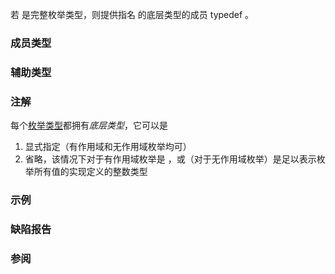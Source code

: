 {{cpp/title|underlying_type}}
{{cpp/meta/navbar}}
{{dcl begin}}
{{dcl header|type_traits}}
{{dcl|since=c++11|1=
template&lt; class T &gt;
struct underlying_type;
}}
{{dcl end}}

若 {{tt|T}} 是完整枚举类型，则提供指名 {{tt|T}} 的底层类型的成员 typedef {{tt|type}}。

{{rrev multi|until1=c++20|rev1=
否则，行为未定义。
|rev2=
否则，若 {{tt|T}} 不是枚举类型，则无成员 {{tt|type}}。否则（{{tt|T}} 为不完整枚举类型）程序为非良构。
}}

{{cpp/types/nospec}}

===成员类型===
{{dsc begin}}
{{dsc hitem|名称|定义}}
{{dsc|{{tt|type}}|{{tt|T}} 的底层类型}}
{{dsc end}}

===辅助类型===
{{dcl begin}}
{{dcl|since=c++14|1=
template&lt; class T &gt;
using underlying_type_t = typename underlying_type&lt;T&gt;::type;
}}
{{dcl end}}

===注解===
每个[[cpp/language/enum|枚举类型]]都拥有''底层类型''，它可以是

# 显式指定（有作用域和无作用域枚举均可）
# 省略，该情况下对于有作用域枚举是 {{c|int}}，或（对于无作用域枚举）是足以表示枚举所有值的实现定义的整数类型

===示例===
{{example
|code=
#include &lt;iostream&gt;
#include &lt;type_traits&gt;

enum e1 {};
enum class e2 {};
enum class e3: unsigned {};
enum class e4: int {};

int main()
{
    constexpr bool e1_t = std::is_same_v&lt;std::underlying_type_t&lt;e1&gt;, int&gt;;
    constexpr bool e2_t = std::is_same_v&lt;std::underlying_type_t&lt;e2&gt;, int&gt;;
    constexpr bool e3_t = std::is_same_v&lt;std::underlying_type_t&lt;e3&gt;, int&gt;;
    constexpr bool e4_t = std::is_same_v&lt;std::underlying_type_t&lt;e4&gt;, int&gt;;

    std::cout
        &lt;&lt; "'e1' 的底层类型" &lt;&lt; (e1_t ? "是 int" : "不是 int") &lt;&lt; '\n'
        &lt;&lt; "'e2' 的底层类型" &lt;&lt; (e2_t ? "是 int" : "不是 int") &lt;&lt; '\n'
        &lt;&lt; "'e3' 的底层类型" &lt;&lt; (e3_t ? "是 int" : "不是 int") &lt;&lt; '\n'
        &lt;&lt; "'e4' 的底层类型" &lt;&lt; (e4_t ? "是 int" : "不是 int") &lt;&lt; '\n';
}
|p=true &lt;!-- 对于无作用域枚举：实现定义的整数类型 --&gt;
|output=
'e1' 的底层类型不是 int
'e2' 的底层类型是 int
'e3' 的底层类型不是 int
'e4' 的底层类型是 int
}}

=== 缺陷报告 ===
{{dr list begin}}
{{dr list item|wg=lwg|dr=2396|std=C++11|before=允许不完整枚举类型|after=要求完整枚举类型}}
{{dr list end}}

===参阅===
{{dsc begin}}
{{dsc inc|cpp/types/dsc is_enum}}
{{dsc inc|cpp/types/dsc is_scoped_enum}}
{{dsc inc|cpp/utility/dsc to_underlying}}
{{dsc end}}

{{langlinks|de|en|es|fr|it|ja|pt|ru}}